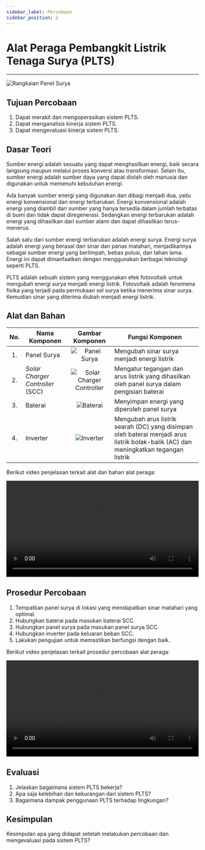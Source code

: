 ```yaml
---
sidebar_label: Percobaan
sidebar_position: 2
---
```


# Alat Peraga Pembangkit Listrik Tenaga Surya (PLTS)

---

![Rangkaian Panel Surya](./img/ranut.jpg)

## Tujuan Percobaan

1. Dapat merakit dan mengoperasikan sistem PLTS.
2. Dapat menganalisis kinerja sistem PLTS.
3. Dapat mengevaluasi kinerja sistem PLTS.

## Dasar Teori

Sumber energi adalah sesuatu yang dapat menghasilkan energi, baik secara langsung maupun melalui proses konversi atau transformasi. Selain itu, sumber energi adalah sumber daya yang dapat diolah oleh manusia dan digunakan untuk memenuhi kebutuhan energi.

Ada banyak sumber energi yang digunakan dan dibagi menjadi dua, yaitu energi konvensional dan energi terbarukan. Energi konvensional adalah energi yang diambil dari sumber yang hanya tersedia dalam jumlah terbatas di bumi dan tidak dapat diregenerasi. Sedangkan energi terbarukan adalah energi yang dihasilkan dari sumber alami dan dapat dihasilkan terus-menerus.

Salah satu dari sumber energi terbarukan adalah energi surya. Energi surya adalah energi yang berasal dari sinar dan panas matahari, menjadikannya sebagai sumber energi yang berlimpah, bebas polusi, dan tahan lama. Energi ini dapat dimanfaatkan dengan menggunakan berbagai teknologi seperti PLTS.

PLTS adalah sebuah sistem yang menggunakan efek fotovoltaik untuk mengubah energi surya menjadi energi listrik. Fotovoltaik adalah fenomena fisika yang terjadi pada permukaan sel surya ketika menerima sinar surya. Kemudian sinar yang diterima diubah menjadi energi listrik.

## Alat dan Bahan

| No. | Nama Komponen | Gambar Komponen | Fungsi Komponen  |
|:---:|---|:---:|---|
| 1.  | Panel Surya | ![Panel Surya](./img/panel.jpg) | Mengubah sinar surya menjadi energi listrik |
| 2.  | _Solar Charger Controller_ (SCC) | ![Solar Charger Controller](./img/scc.jpg) | Mengatur tegangan dan arus listrik yang dihasilkan oleh panel surya dalam pengisian baterai |
| 3.  | Baterai | ![Baterai](./img/aki.jpg) | Menyimpan energi yang diperoleh panel surya |
| 4.  | Inverter | ![Inverter](./img/inver.jpg) | Mengubah arus listrik searah (DC) yang disimpan oleh baterai menjadi arus listrik bolak-balik (AC) dan meningkatkan tegangan listrik |

Berikut video penjelasan terkait alat dan bahan alat peraga:

<video name="Alat dan Bahan" width="100%" controls>
<source id="video" src="https://media1.suryami62.my.id/video/materi/sumber-energi/alatBahan.mp4" type="video/mp4" />
</video>

## Prosedur Percobaan

1. Tempatkan panel surya di lokasi yang mendapatkan sinar matahari yang optimal.
2. Hubungkan baterai pada masukan baterai SCC.
3. Hubungkan panel surya pada masukan panel surya SCC.
4. Hubungkan inverter pada keluaran beban SCC.
5. Lakukan pengujian untuk memastikan berfungsi dengan baik.

Berikut video penjelasan terkait prosedur percobaan alat peraga:

<video name="Prosedur Percobaan" width="100%" controls>
<source id="video" src="https://media1.suryami62.my.id/video/materi/sumber-energi/prosedurPercobaan.mp4" type="video/mp4" />
</video>

## Evaluasi

1. Jelaskan bagaimana sistem PLTS bekerja?
2. Apa saja kelebihan dan kekurangan dari sistem PLTS?
3. Bagaimana dampak penggunaan PLTS terhadap lingkungan?

## Kesimpulan

Kesimpulan apa yang didapat setelah melakukan percobaan dan mengevaluasi pada sistem PLTS?